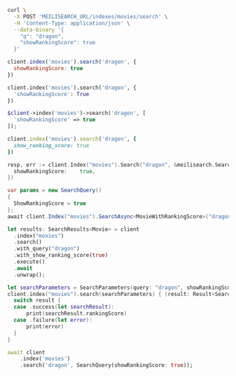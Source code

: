 <CodeGroup>

```bash cURL
curl \
  -X POST 'MEILISEARCH_URL/indexes/movies/search' \
  -H 'Content-Type: application/json' \
  --data-binary '{
    "q": "dragon",
    "showRankingScore": true
  }'
```

```javascript JS
client.index('movies').search('dragon', {
  showRankingScore: true
})
```

```python Python
client.index('movies').search('dragon', {
  'showRankingScore': True
})
```

```php PHP
$client->index('movies')->search('dragon', [
  'showRankingScore' => true
]);
```

```ruby Ruby
client.index('movies').search('dragon', {
  show_ranking_score: true
})
```

```go Go
resp, err := client.Index("movies").Search("dragon", &meilisearch.SearchRequest{
  showRankingScore:    true,
})
```

```csharp C#
var params = new SearchQuery()
{
  ShowRankingScore = true
};
await client.Index("movies").SearchAsync<MovieWithRankingScore>("dragon", params);
```

```rust Rust
let results: SearchResults<Movie> = client
  .index("movies")
  .search()
  .with_query("dragon")
  .with_show_ranking_score(true)
  .execute()
  .await
  .unwrap();
```

```swift Swift
let searchParameters = SearchParameters(query: "dragon", showRankingScore: true)
client.index("movies").search(searchParameters) { (result: Result<Searchable<Movie>, Swift.Error>) in
  switch result {
  case .success(let searchResult):
      print(searchResult.rankingScore)
  case .failure(let error):
      print(error)
  }
}
```

```dart Dart
await client
    .index('movies')
    .search('dragon', SearchQuery(showRankingScore: true));
```
</CodeGroup>